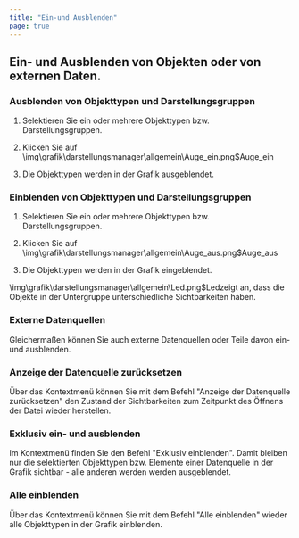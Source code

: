 ```yaml
---
title: "Ein-und Ausblenden"
page: true
---
```

## Ein- und Ausblenden von Objekten<GeoMapper> oder von externen Daten</GeoMapper>.

### Ausblenden von Objekttypen und Darstellungsgruppen

1.  Selektieren Sie ein oder mehrere Objekttypen bzw. Darstellungsgruppen. 

2.  Klicken Sie auf<Image>\img\grafik\darstellungsmanager\allgemein\Auge_ein.png$Auge_ein</Image>
3.  Die Objekttypen werden in der Grafik ausgeblendet.




###  Einblenden von Objekttypen und Darstellungsgruppen

1.  Selektieren Sie ein oder mehrere Objekttypen bzw. Darstellungsgruppen. 

2.  Klicken Sie auf<Image>\img\grafik\darstellungsmanager\allgemein\Auge_aus.png$Auge_aus</Image>
3.  Die Objekttypen werden in der Grafik eingeblendet.




<Success>
 
<Image>\img\grafik\darstellungsmanager\allgemein\Led.png$Led</Image>zeigt an, dass die Objekte in der Untergruppe unterschiedliche Sichtbarkeiten haben.
</Success>


<GeoMapper>

###  Externe Datenquellen 
Gleicherma&#223;en k&#246;nnen Sie auch externe Datenquellen oder Teile davon ein- und ausblenden.

### Anzeige der Datenquelle zur&#252;cksetzen
&#220;ber das Kontextmen&#252; k&#246;nnen Sie mit dem Befehl &quot;Anzeige der Datenquelle zur&#252;cksetzen&quot; den Zustand der Sichtbarkeiten zum Zeitpunkt des &#214;ffnens der Datei wieder herstellen.

</GeoMapper>


### Exklusiv ein- und ausblenden
Im Kontextmen&#252; finden Sie den Befehl &quot;Exklusiv einblenden&quot;. Damit bleiben nur die selektierten Objekttypen<GeoMapper> bzw. Elemente einer Datenquelle</GeoMapper> in der Grafik sichtbar - alle anderen werden werden ausgeblendet.

### Alle einblenden
&#220;ber das Kontextmen&#252; k&#246;nnen Sie mit dem Befehl &quot;Alle einblenden&quot; wieder alle Objekttypen in der Grafik einblenden.

